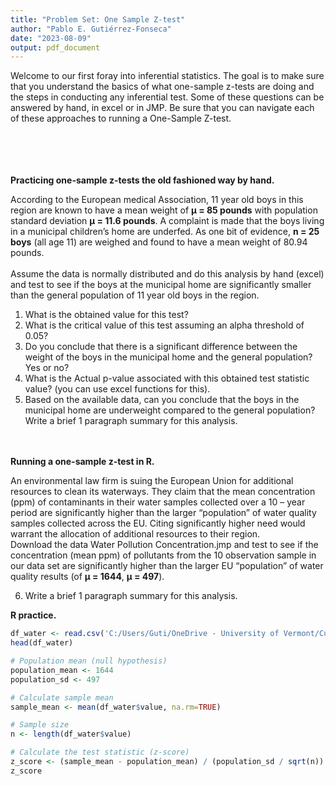 ```yaml
---
title: "Problem Set: One Sample Z-test"
author: "Pablo E. Gutiérrez-Fonseca"
date: "2023-08-09"
output: pdf_document
---
```


Welcome to our first foray into inferential statistics. The goal is to make sure that you understand the basics of what one-sample z-tests are doing and the steps in conducting any inferential test. Some of these questions can be answered by hand, in excel or in
JMP. Be sure that you can navigate each of these approaches to running a One-Sample Z-test.<br />  
<br />  
<br /> 

**Practicing one-sample z-tests the old fashioned way by hand.<br />** 

According to the European medical Association, 11 year old boys in this region are known to have a mean weight of **&#181; = 85 pounds** with population standard deviation **&#181; = 11.6 pounds**. A complaint is made that the boys living in a municipal children's home are underfed. As one bit of evidence, **n = 25 boys** (all age 11) are weighed and found to have a mean weight of 80.94 pounds.<br />  
Assume the data is normally distributed and do this analysis by hand (excel) and test to see if the boys at the municipal home are significantly smaller than the general population of 11 year old boys in the region.<br/> 

1. What is the obtained value for this test?<br />
2. What is the critical value of this test assuming an alpha threshold of 0.05?
3. Do you conclude that there is a significant difference between the weight of the boys in the
municipal home and the general population? Yes or no?
4. What is the Actual p-value associated with this obtained test statistic value? (you can use excel
functions for this).
5. Based on the available data, can you conclude that the boys in the municipal home are
underweight compared to the general population? Write a brief 1 paragraph summary for this
analysis.
<br />  
<br /> 

**Running a one-sample z-test in R.**<br />

An environmental law firm is suing the European Union for additional resources to clean its waterways. They claim that the mean concentration (ppm) of contaminants in their water samples collected over a 10 – year period are significantly higher than the larger “population” of water quality samples collected across the EU. Citing significantly higher need would warrant the allocation of additional resources to
their region.
<br />
Download the data Water Pollution Concentration.jmp and test to see if the concentration (mean ppm) of pollutants from the 10 observation sample in our data set are significantly higher than the larger EU “population” of water quality results (of **&#181; = 1644**, **&#181; = 497**).

6. Write a brief 1 paragraph summary for this analysis.


**R practice.**<br />

```r
df_water <- read.csv('C:/Users/Guti/OneDrive - University of Vermont/Curriculum/07_ Cursos/NR-2400/Problem set_ One Sample Z-test/water pollution.csv')
head(df_water)
```


```r
# Population mean (null hypothesis)
population_mean <- 1644
population_sd <- 497
```

```r
# Calculate sample mean
sample_mean <- mean(df_water$value, na.rm=TRUE)
```

```r
# Sample size
n <- length(df_water$value)
```

```r
# Calculate the test statistic (z-score)
z_score <- (sample_mean - population_mean) / (population_sd / sqrt(n))
z_score
```


